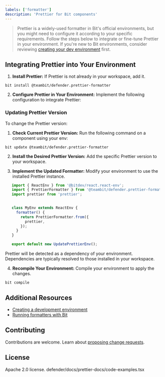 ```yaml
---
labels: ['formatter']
description: 'Prettier for Bit components'
---
```



> Prettier is a widely-used formatter in Bit's official environments, but you might need to configure it according to your specific requirements. Follow the steps below to integrate or fine-tune Prettier in your environment. If you're new to Bit environments, consider reviewing [creating your dev environment](https://bit.dev/docs/getting-started/composing/dev-environments) first.

## Integrating Prettier into Your Environment

1. **Install Prettier:** If Prettier is not already in your workspace, add it.

```
bit install @teambit/defender.prettier-formatter
```

2. **Configure Prettier in Your Environment:** Implement the following configuration to integrate Prettier:

   <PrettierExample />

### Updating Prettier Version

To change the Prettier version:

1. **Check Current Prettier Version:** Run the following command on a component using your env:

```
bit update @teambit/defender.prettier-formatter
```

2. **Install the Desired Prettier Version:** Add the specific Prettier version to your workspace.


3. **Implement the Updated Formatter:** Modify your environment to use the installed Prettier instance.

```typescript
   import { ReactEnv } from '@bitdev/react.react-env';
   import { PrettierFormatter } from '@teambit/defender.prettier-formatter';
   import prettier from 'prettier';

   
   class MyEnv extends ReactEnv {
     formatter() {
       return PrettierFormatter.from({
         prettier,
       });
     }
   }

   export default new UpdatePrettierEnv();
```

   Prettier will be detected as a dependency of your environment. Dependencies are typically resolved to those installed in your workspace.

4. **Recompile Your Environment:** Compile your environment to apply the changes.

```
bit compile
```

## Additional Resources

- [Creating a development environment](https://bit.dev/docs/getting-started/composing/dev-environments)
- [Running formatters with Bit](https://bit.dev/reference/formatting/formatter-overview)

## Contributing

Contributions are welcome. Learn about [proposing change requests](https://bit.dev/reference/change-requests/building-lanes).

## License

Apache 2.0 license.
defender/docs/prettier-docs/code-examples.tsx